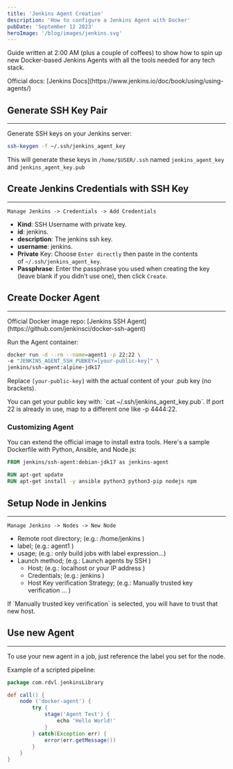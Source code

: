 ```yaml
---
title: 'Jenkins Agent Creation'
description: 'How to configure a Jenkins Agent with Docker'
pubDate: 'September 12 2023'
heroImage: '/blog/images/jenkins.svg'
---
```



Guide written at 2:00 AM (plus a couple of coffees) to show how to spin up new Docker-based Jenkins Agents with all the tools needed for any tech stack.

<Callout type="info">
    Official docs: [Jenkins Docs](https://www.jenkins.io/doc/book/using/using-agents/)
</Callout>

## Generate SSH Key Pair
---
Generate SSH keys on your Jenkins server:

```bash
ssh-keygen -f ~/.ssh/jenkins_agent_key
```

This will generate these keys in `/home/$USER/.ssh` named `jenkins_agent_key` and `jenkins_agent_key.pub`


## Create Jenkins Credentials with SSH Key
---
`Manage Jenkins -> Credentials -> Add Credentials`

- __Kind__: SSH Username with private key.
- __id__: jenkins.
- __description__: The jenkins ssh key.
- __username__: jenkins.
- __Private__ Key: Choose `Enter directly` then paste in the contents of `~/.ssh/jenkins_agent_key`.
- __Passphrase__: Enter the passphrase you used when creating the key (leave blank if you didn’t use one), then click `Create`.


## Create Docker Agent
---

<Callout type="info">
    Official Docker image repo: [Jenkins SSH Agent](https://github.com/jenkinsci/docker-ssh-agent)
</Callout>

Run the Agent container:

```bash
docker run -d --rm --name=agent1 -p 22:22 \
-e "JENKINS_AGENT_SSH_PUBKEY=[your-public-key]" \
jenkins/ssh-agent:alpine-jdk17
```

Replace `[your-public-key]` with the actual content of your .pub key (no brackets).

<Callout type="tip">
    You can get your public key with: `cat ~/.ssh/jenkins_agent_key.pub`.
    If port 22 is already in use, map to a different one like -p 4444:22.
</Callout>

### Customizing Agent

You can extend the official image to install extra tools. Here's a sample Dockerfile with Python, Ansible, and Node.js:

```dockerfile
FROM jenkins/ssh-agent:debian-jdk17 as jenkins-agent

RUN apt-get update
RUN apt-get install -y ansible python3 python3-pip nodejs npm
```


## Setup Node in Jenkins
---
`Manage Jenkins -> Nodes -> New Node`

- Remote root directory; (e.g.: /home/jenkins )
- label; (e.g.: agent1 )
- usage; (e.g.: only build jobs with label expression…​)
- Launch method; (e.g.: Launch agents by SSH )
    - Host; (e.g.: localhost or your IP address )
    - Credentials; (e.g.: jenkins )
    - Host Key verification Strategy; (e.g.: Manually trusted key verification …​ )

<Callout type="tip">
    If `Manually trusted key verification` is selected, you will have to trust that new host.
</Callout>


## Use new Agent
---
To use your new agent in a job, just reference the label you set for the node.

Example of a scripted pipeline:

```groovy
package com.rdvl.jenkinsLibrary

def call() {
    node ('docker-agent') {
        try {
            stage('Agent Test') {
                echo 'Hello World!'
            }
        } catch(Exception err) {
            error(err.getMessage())
        }
    }
}
```
